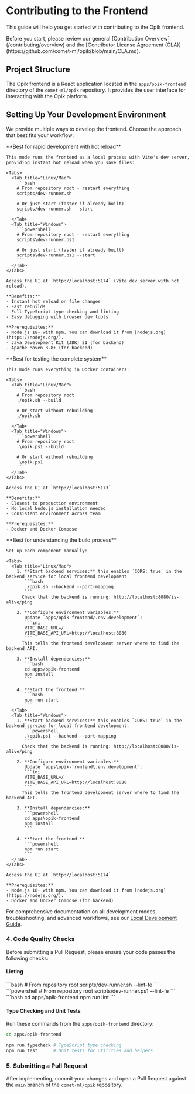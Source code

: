# Contributing to the Frontend

This guide will help you get started with contributing to the Opik frontend.

<Tip>
  Before you start, please review our general [Contribution Overview](/contributing/overview) and the [Contributor
  License Agreement (CLA)](https://github.com/comet-ml/opik/blob/main/CLA.md).
</Tip>

## Project Structure

The Opik frontend is a React application located in the `apps/opik-frontend` directory of the `comet-ml/opik` repository. It provides the user interface for interacting with the Opik platform.

## Setting Up Your Development Environment

We provide multiple ways to develop the frontend. Choose the approach that best fits your workflow:

<Tabs>
  <Tab value="Local Process Mode" title="Local Process Mode (Recommended)">
    **Best for rapid development with hot reload**

    This mode runs the frontend as a local process with Vite's dev server, providing instant hot reload when you save files:

    <Tabs>
      <Tab title="Linux/Mac">
        ```bash
        # From repository root - restart everything
        scripts/dev-runner.sh

        # Or just start (faster if already built)
        scripts/dev-runner.sh --start
        ```
      </Tab>
      <Tab title="Windows">
        ```powershell
        # From repository root - restart everything
        scripts\dev-runner.ps1

        # Or just start (faster if already built)
        scripts\dev-runner.ps1 --start
        ```
      </Tab>
    </Tabs>

    Access the UI at `http://localhost:5174` (Vite dev server with hot reload).

    **Benefits:**
    - Instant hot reload on file changes
    - Fast rebuilds
    - Full TypeScript type checking and linting
    - Easy debugging with browser dev tools

    **Prerequisites:**
    - Node.js 18+ with npm. You can download it from [nodejs.org](https://nodejs.org/).
    - Java Development Kit (JDK) 21 (for backend)
    - Apache Maven 3.8+ (for backend)
  </Tab>

  <Tab value="Docker Mode" title="Docker Mode">
    **Best for testing the complete system**

    This mode runs everything in Docker containers:

    <Tabs>
      <Tab title="Linux/Mac">
        ```bash
        # From repository root
        ./opik.sh --build

        # Or start without rebuilding
        ./opik.sh
        ```
      </Tab>
      <Tab title="Windows">
        ```powershell
        # From repository root
        .\opik.ps1 --build

        # Or start without rebuilding
        .\opik.ps1
        ```
      </Tab>
    </Tabs>

    Access the UI at `http://localhost:5173`.

    **Benefits:**
    - Closest to production environment
    - No local Node.js installation needed
    - Consistent environment across team

    **Prerequisites:**
    - Docker and Docker Compose
  </Tab>

  <Tab value="Manual Setup" title="Manual Setup">
    **Best for understanding the build process**

    Set up each component manually:

    <Tabs>
      <Tab title="Linux/Mac">
        1. **Start backend services:** this enables `CORS: true` in the backend service for local frontend development.
           ```bash
           ./opik.sh --backend --port-mapping
           ```
          Check that the backend is running: http://localhost:8080/is-alive/ping

        2. **Configure environment variables:**
           Update `apps/opik-frontend/.env.development`:
           ```ini
           VITE_BASE_URL=/
           VITE_BASE_API_URL=http://localhost:8080
           ```
          This tells the frontend development server where to find the backend API.

        3. **Install dependencies:**
           ```bash
           cd apps/opik-frontend
           npm install
           ```

        4. **Start the frontend:**
           ```bash
           npm run start
           ```
      </Tab>
      <Tab title="Windows">
        1. **Start backend services:** this enables `CORS: true` in the backend service for local frontend development.
           ```powershell
           .\opik.ps1 --backend --port-mapping
           ```
          Check that the backend is running: http://localhost:8080/is-alive/ping

        2. **Configure environment variables:**
           Update `apps\opik-frontend\.env.development`:
           ```ini
           VITE_BASE_URL=/
           VITE_BASE_API_URL=http://localhost:8080
           ```
          This tells the frontend development server where to find the backend API.

        3. **Install dependencies:**
           ```powershell
           cd apps\opik-frontend
           npm install
           ```

        4. **Start the frontend:**
           ```powershell
           npm run start
           ```
      </Tab>
    </Tabs>

    Access the UI at `http://localhost:5174`.

    **Prerequisites:**
    - Node.js 18+ with npm. You can download it from [nodejs.org](https://nodejs.org/).
    - Docker and Docker Compose (for backend)
  </Tab>
</Tabs>

For comprehensive documentation on all development modes, troubleshooting, and advanced workflows, see our [Local Development Guide](/contributing/local-development).

### 4. Code Quality Checks

Before submitting a Pull Request, please ensure your code passes the following checks:

#### Linting

<Tabs>
  <Tab value="Using dev-runner" title="Using dev-runner (Recommended)">
    <Tabs>
      <Tab title="Linux/Mac">
        ```bash
        # From repository root
        scripts/dev-runner.sh --lint-fe
        ```
      </Tab>
      <Tab title="Windows">
        ```powershell
        # From repository root
        scripts\dev-runner.ps1 --lint-fe
        ```
      </Tab>
    </Tabs>
  </Tab>
  <Tab value="Manual npm" title="Manual npm">
    ```bash
    cd apps/opik-frontend
    npm run lint
    ```
  </Tab>
</Tabs>

#### Type Checking and Unit Tests

Run these commands from the `apps/opik-frontend` directory:

```bash
cd apps/opik-frontend

npm run typecheck # TypeScript type checking
npm run test      # Unit tests for utilities and helpers
```

### 5. Submitting a Pull Request

After implementing, commit your changes and open a Pull Request against the `main` branch of the `comet-ml/opik` repository.
